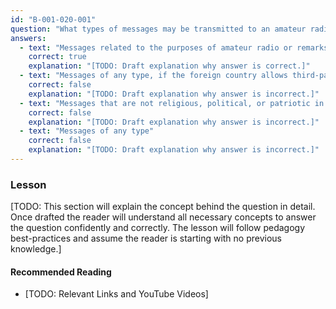 ```yaml
---
id: "B-001-020-001"
question: "What types of messages may be transmitted to an amateur radio station in a foreign country?"
answers:
  - text: "Messages related to the purposes of amateur radio or remarks of a personal nature"
    correct: true
    explanation: "[TODO: Draft explanation why answer is correct.]"
  - text: "Messages of any type, if the foreign country allows third-party communications with Canada"
    correct: false
    explanation: "[TODO: Draft explanation why answer is incorrect.]"
  - text: "Messages that are not religious, political, or patriotic in nature"
    correct: false
    explanation: "[TODO: Draft explanation why answer is incorrect.]"
  - text: "Messages of any type"
    correct: false
    explanation: "[TODO: Draft explanation why answer is incorrect.]"
---
```


### Lesson

[TODO: This section will explain the concept behind the question in detail. Once drafted the reader will understand all necessary concepts to answer the question confidently and correctly. The lesson will follow pedagogy best-practices and assume the reader is starting with no previous knowledge.]

#### Recommended Reading

- [TODO: Relevant Links and YouTube Videos]
